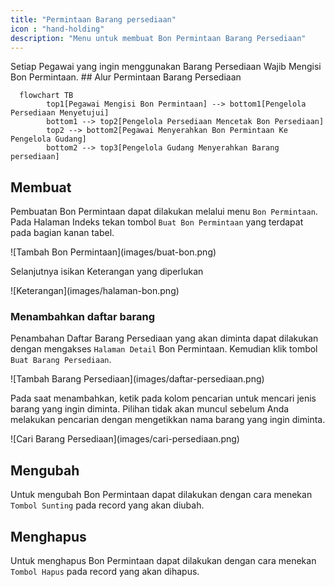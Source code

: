 ```yaml
---
title: "Permintaan Barang persediaan"
icon : "hand-holding"
description: "Menu untuk membuat Bon Permintaan Barang Persediaan"
---
```

<Warning>
    Setiap Pegawai yang ingin menggunakan Barang Persediaan Wajib Mengisi Bon Permintaan.
</Warning>
## Alur Permintaan Barang Persediaan

```mermaid
  flowchart TB
        top1[Pegawai Mengisi Bon Permintaan] --> bottom1[Pengelola Persediaan Menyetujui]
        bottom1 --> top2[Pengelola Persediaan Mencetak Bon Persediaan]
        top2 --> bottom2[Pegawai Menyerahkan Bon Permintaan Ke Pengelola Gudang]
        bottom2 --> top3[Pengelola Gudang Menyerahkan Barang persediaan]
```

## Membuat

Pembuatan Bon Permintaan dapat dilakukan melalui menu `Bon Permintaan`. Pada Halaman Indeks tekan tombol `Buat Bon Permintaan` yang terdapat pada bagian kanan tabel.

<Frame caption="Tampilan Menambahkan Bon Permintaan">
    ![Tambah Bon Permintaan](images/buat-bon.png)
</Frame>

Selanjutnya isikan Keterangan yang diperlukan

<Frame caption="Tampilan Mengisi Keterangan Bon Permintaan">
    ![Keterangan](images/halaman-bon.png)
</Frame>

### Menambahkan daftar barang

Penambahan Daftar Barang Persediaan yang akan diminta dapat dilakukan dengan mengakses `Halaman Detail` Bon Permintaan. Kemudian klik tombol `Buat Barang Persediaan`.
<Frame caption="Tampilan Menambahkan Daftar Barang Persediaan">
    ![Tambah Barang Persediaan](images/daftar-persediaan.png)
</Frame>

Pada saat menambahkan, ketik pada kolom pencarian untuk mencari jenis barang yang ingin diminta. 
<Warning>
    Pilihan tidak akan muncul sebelum Anda melakukan pencarian dengan mengetikkan nama barang yang ingin diminta.
</Warning>

<Frame caption="Tampilan Mencari Jenis Barang Persediaan">
    ![Cari Barang Persediaan](images/cari-persediaan.png)
</Frame>

## Mengubah

Untuk mengubah Bon Permintaan dapat dilakukan dengan cara menekan `Tombol Sunting` pada record yang akan diubah.

## Menghapus

Untuk menghapus Bon Permintaan dapat dilakukan dengan cara menekan `Tombol Hapus` pada record yang akan dihapus.
